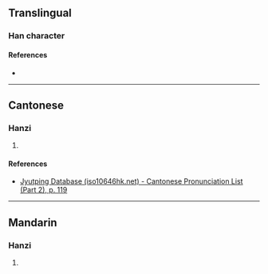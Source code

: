 {{character info/new}}
==Translingual==

===Han character===
{{Han char|rn=64|rad=手|as=14|sn=17|four=|canj=QJIG|ids=⿰扌截}}

====References====
* {{Han ref|kx=0460.260|dkj=12879|dj=0810.030|hdz=31973.100|uh=64EE|ud=25838}}

----

==Cantonese==

===Hanzi===
{{yue-hanzi|jyut=[[zit6]]|y=jit6}}

# {{rfdef|yue|sort=手14}}

====References====
* [http://www.iso10646hk.net/jp/document/download.jsp Jyutping Database (iso10646hk.net) - Cantonese Pronunciation List (Part 2), p. 119]

----

==Mandarin==

===Hanzi===
{{cmn-hanzi|pin=[[jí]] ([[ji2]]), [[nǐng]] ([[ning3]]), [[nìng]] ([[ning4]])|wg=chi<sup>2</sup>, ning<sup>3</sup>, ning<sup>4</sup>}}

# {{rfdef|cmn|sort=手14}}